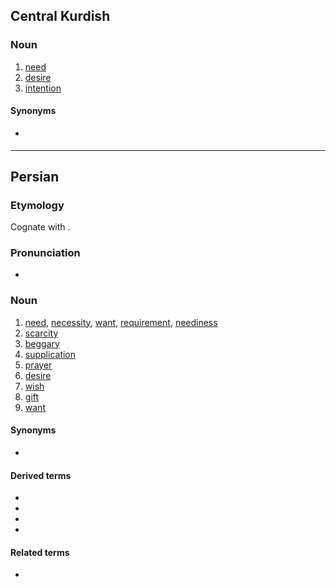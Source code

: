 ==Central Kurdish==

===Noun===
{{ckb-noun}}

# [[need]]
# [[desire]]
# [[intention]]

====Synonyms====
* {{sense|intention}} {{l|ckb|مەبەس}}

----

==Persian==

===Etymology===
Cognate with {{cog|sog||tr=‘ny’z(h)||need}}. 

===Pronunciation===
* {{IPA|fa|/nɪˈjɒːz/}}

===Noun===
{{fa-regional|نیاز|نیاز|ниёз}}
{{fa-noun|tr=niyâz|pl=نیازها|pltr=niyâz-hâ}}

# [[need]], [[necessity]], [[want]], [[requirement]], [[neediness]]
# [[scarcity]]
# [[beggary]]
# [[supplication]]
# [[prayer]]
# [[desire]]
# [[wish]]
# [[gift]]
# [[want]]

====Synonyms====
* {{l|fa|احتیاج|tr=ehtiyâj}}

====Derived terms====
* {{l|fa|نیاز آوردن|sc=fa-Arab|tr=niyâz âvardan}}
* {{l|fa|نیاز داشتن|sc=fa-Arab|tr=niyâz dâštan}}
* {{l|fa|نیاز کردن|sc=fa-Arab|tr=niyâz kardan}}
* {{l|fa|نیاز گذاشتن|sc=fa-Arab|tr=niyâz gozâštan}}

====Related terms====
* {{l|fa|نیازیدن|sc=fa-Arab|tr=niyâzidan}}